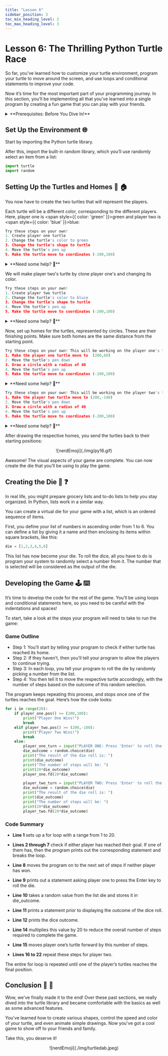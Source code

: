 ```yaml
---
title: "Lesson 6"
sidebar_position: 3
toc_min_heading_level: 2
toc_max_heading_level: 3
---
```



# Lesson 6: The Thrilling Python Turtle Race


So far, you’ve learned how to customize your turtle environment, program your turtle to move around the screen, and use loops and conditional statements to improve your code. 

Now it’s time for the most important part of your programming journey. In this section, you’ll be implementing all that you’ve learned into a single program by creating a fun game that you can play with your friends.

<details>
    <summary>**Prerequisites: Before You Dive In!**</summary>

Before you begin, here’s what you need to know about the game:
    
    **1. The Objective:**
    
The player whose turtle reaches its home first wins the game.
    
    **2. How to Play:**
    - Each player rolls a dice to get a number.
    - The player then moves their turtle by that many steps.
    - The players alternate turns until one of them wins.

    **3. The Structure:**

    - Each player had a turtle indicated by a different color. You can have more than two players, but for the sake of this tutorial, you’ll be creating a two-player game.
    - Each turtle has a home position that it must reach.
    - Each player uses a die to choose a value at random for their turn. In your program, the die is represented by a list of numbers from 1 to 6.

    Now that you’ve understood the logic of the game, you can go ahead and begin creating it! First, you’ll need to set up the environment.
</details>

## Set Up the Environment 🌐
Start by importing the Python turtle library. 

After this, import the built-in random library, which you’ll use randomly select an item from a list:

```python
import turtle
import random
```

## Setting Up the Turtles and Homes 🐢 🏠
You now have to create the two turtles that will represent the players. 

Each turtle will be a different color, corresponding to the different players. Here, player one is <span style={{ color: 'green' }}>green</span> and player two is <span style={{ color: 'blue' }}>blue</span>:

``` python
Try these steps on your own!
1. Create player one turtle
2. Change the turtle's color to green
3. Change the turtle's shape to turtle
4. Move the turtle's pen up
5. Make the turtle move to coordinates (-200,100)
```

<details>
    <summary>**Need some help? 👀**</summary>

Take a peek at the code below, grab what you need, and continue trying the rest!
```python
player_one = turtle.Turtle()
player_one.color("green")
player_one.shape("turtle")
player_one.penup()
player_one.goto(-200,100)
```
</details>

We will make player two's turtle by clone player one's and changing its color. 
``` python
Try these steps on your own!
1. Create player two turtle
2. Change the turtle's color to bluie
3. Change the turtle's shape to turtle
4. Move the turtle's pen up
5. Make the turtle move to coordinates (-200,100)
```

<details>
    <summary>**Need some help? 👀**</summary>

Take a peek at the code below, grab what you need, and continue trying the rest!
``` python
player_two = player_one.clone()
player_two.color("blue")
player_two.penup()
player_two.goto(-200,-100)
```
</details>


Now, set up homes for the turtles, represented by circles. These are their finishing points. Make sure both homes are the same distance from the starting point. 


``` python
Try these steps on your own! This will be working on the player one's turtle.
1. Make the player one turtle move to  (200,60)
2. Move the turtle's pen down
3. Draw a circle with a radius of 40
4. Move the turtle's pen up
5. Make the turtle move to coordinates (-200,100)
```

<details>
    <summary>**Need some help? 👀**</summary>

Take a peek at the code below, grab what you need, and continue trying the rest!
``` python
player_one.goto(300,60)
player_one.pendown()
player_one.circle(40)
player_one.penup()
player_one.goto(-200,100)
```
</details>

``` python
Try these steps on your own! This will be working on the player two's turtle.
1. Make the player two turtle move to (200,-140)
2. Move the turtle's pen down
3. Draw a circle with a radius of 40
4. Move the turtle's pen up
5. Make the turtle move to coordinates (-200,100)
```

<details>
    <summary>**Need some help? 👀**</summary>

Take a peek at the code below, grab what you need, and continue trying the rest!
``` python
player_two.goto(300,-140)
player_two.pendown()
player_two.circle(40)
player_two.penup()
player_two.goto(-200,-100)
```

</details>

After drawing the respective homes, you send the turtles back to their starting positions:
<div align="center">
    ![nerdEmoji](./img/py16.gif)
</div>

Awesome! The visual aspects of your game are complete. You can now create the die that you’ll be using to play the game.

## Creating the Die 🎲 ❓
In real life, you might prepare grocery lists and to-do lists to help you stay organized. In Python, lists work in a similar way.

You can create a virtual die for your game with a list, which is an ordered sequence of items. 
 
First, you define your list of numbers in ascending order from 1 to 6. You can define a list by giving it a name and then enclosing its items within square brackets, like this:

```python
die = [1,2,3,4,5,6]
```

This list has now become your die. To roll the dice, all you have to do is program your system to randomly select a number from it. 
The number that is selected will be considered as the output of the die.

## Developing the Game 🕹️ ⌨️ 
It’s time to develop the code for the rest of the game. You’ll be using loops and conditional statements here, so you need to be careful with the indentations and spaces! 

To start, take a look at the steps your program will need to take to run the game:

### Game Outline
- Step 1: You’ll start by telling your program to check if either turtle has reached its home.
- Step 2: If they haven’t, then you’ll tell your program to allow the players to continue trying.
- Step 3: In each loop, you tell your program to roll the die by randomly picking a number from the list.
- Step 4: You then tell it to move the respective turtle accordingly, with the number of steps based on the outcome of this random selection.

The program keeps repeating this process, and stops once one of the turtles reaches the goal. Here’s how the code looks:

``` python
for i in range(20):
    if player_one.pos() >= (200,100):
        print("Player One Wins!")
        break
    elif player_two.pos() >= (200,-100):
        print("Player Two Wins!")
        break
    else:
        player_one_turn = input("PLAYER ONE: Press 'Enter' to roll the die ")
        die_outcome = random.choice(die)
        print("The result of the die roll is: ")
        print(die_outcome)
        print("The number of steps will be: ")
        print(20*die_outcome)
        player_one.fd(20*die_outcome)

        player_two_turn = input("PLAYER TWO: Press 'Enter' to roll the die ")
        die_outcome = random.choice(die)
        print("The result of the die roll is: ")
        print(die_outcome)
        print("The number of steps will be: ")
        print(20*die_outcome)
        player_two.fd(20*die_outcome)
```

### Code Summary
- **Line 1** sets up a for loop with a range from 1 to 20.

- **Lines 2 through 7** check if either player has reached their goal. If one of them has, then the program prints out the corresponding statement and breaks the loop.

- **Line 8** moves the program on to the next set of steps if neither player has won.

- **Line 9** prints out a statement asking player one to press the Enter key to roll the die.

- **Line 10** takes a random value from the list die and stores it in die_outcome.

- **Line 11** prints a statement prior to displaying the outcome of the dice roll.

- **Line 12** prints the dice outcome.

- **Line 14** multiplies this value by 20 to reduce the overall number of steps required to complete the game.

- **Line 15** moves player one’s turtle forward by this number of steps.

- **Lines 16 to 22** repeat these steps for player two.

The entire for loop is repeated until one of the player’s turtles reaches the final position.


## Conclusion 🏁 🏁

Wow, we've finally made it to the end! Over these past sections, we really dived into the turtle library and became comfortable with the basics as well as some advanced features. 

You've learned how to create various shapes, control the speed and color of your turtle, and even animate simple drawings. Now you've got a cool game to show off to your friends and family.


Take this, you deserve it! 

<div align="center">
    ![nerdEmoji](./img/turtledab.jpeg)
</div>